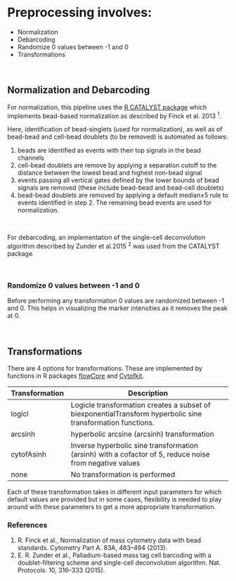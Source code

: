 
<br class="long"/>


# Preprocessing involves:

* Normalization
* Debarcoding
* Randomize 0 values between -1 and 0
* Transformations

<br>

## Normalization and Debarcoding

For normalization, this pipeline uses the <a href="https://www.bioconductor.org/packages/devel/bioc/html/CATALYST.html">R CATALYST package</a> which implements bead-based normalization as described by Finck et al. 2013 ^1^. 


Here, identification of bead-singlets (used for normalization), as well as of bead-bead and cell-bead doublets (to be removed) is automated as follows:

1. beads are identified as events with their top signals in the bead channels
2. cell-bead doublets are remove by applying a separation cutoff to the distance between the lowest bead and highest non-bead signal
3. events passing all vertical gates defined by the lower bounds of bead signals are removed (these include bead-bead and bead-cell doublets)
4. bead-bead doublets are removed by applying a default median±5 rule to events identified in step 2. The remaining bead events are used for normalization.

<br>

For debarcoding, an implementation of the single-cell deconvolution algorithm described by Zunder et al.2015 ^2^ was used from the CATALYST package.

<br>


### Randomize 0 values between -1 and 0 { #rand }
Before performing any transformation 0 values are randomized between -1 and 0. This helps in visualizing the marker intensities as it removes the peak at 0.

<br>

## Transformations

There are 4 options for transformations. These are implemented by functions in R packages  <a href="https://www.bioconductor.org/packages/devel/bioc/html/flowCore.html">flowCore</a>  and <a href="https://www.bioconductor.org/packages/devel/bioc/html/cytofkit.html">Cytofkit</a>.

Transformation| Description
---------|------------------------------------------
logicl|Logicle transformation creates a subset of biexponentialTransform hyperbolic sine transformation functions.
arcsinh| hyperbolic arcsine (arcsinh) transformation
cytofAsinh|Inverse hyperbolic sine transformation (arsinh) with a cofactor of 5, reduce noise from negative values
none| No transformation is performed


Each of these transformation takes in different input parameters for which default values are provided but in some cases, flexibility is needed to play around with these parameters to get a more appropriate transformation.


### References

1. R. Finck et al., Normalization of mass cytometry data with bead standards. Cytometry Part A. 83A, 483–494 (2013).
2. E. R. Zunder et al., Palladium-based mass tag cell barcoding with a doublet-filtering scheme and single-cell deconvolution algorithm. Nat. Protocols. 10, 316–333 (2015).